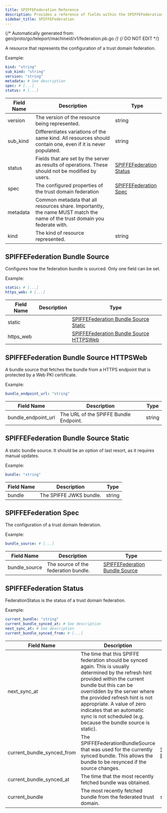 ```yaml
---
title: SPIFFEFederation Reference
description: Provides a reference of fields within the SPIFFEFederation resource, which you can manage with tctl.
sidebar_title: SPIFFEFederation
---
```

{/* Automatically generated from: gen/proto/go/teleport/machineid/v1/federation.pb.go */}
{/* DO NOT EDIT */}

A resource that represents the configuration of a trust domain federation.

Example:

```yaml
kind: "string"
sub_kind: "string"
version: "string"
metadata: # See description
spec: # [...]
status: # [...]
```
|Field Name|Description|Type|
|---|---|---|
|version|The version of the resource being represented.|string|
|sub_kind|Differentiates variations of the same kind. All resources should contain one, even if it is never populated.|string|
|status|Fields that are set by the server as results of operations. These should not be modified by users.|[SPIFFEFederation Status](#spiffefederation-status)|
|spec|The configured properties of the trust domain federation|[SPIFFEFederation Spec](#spiffefederation-spec)|
|metadata|Common metadata that all resources share. Importantly, the name MUST match the name of the trust domain you federate with.||
|kind|The kind of resource represented.|string|

## SPIFFEFederation Bundle Source

Configures how the federation bundle is sourced. Only one field can be set.


Example:

```yaml
static: # [...]
https_web: # [...]
```

|Field Name|Description|Type|
|---|---|---|
|static||[SPIFFEFederation Bundle Source Static](#spiffefederation-bundle-source-static)|
|https_web||[SPIFFEFederation Bundle Source HTTPSWeb](#spiffefederation-bundle-source-httpsweb)|

## SPIFFEFederation Bundle Source HTTPSWeb

A bundle source that fetches the bundle from a HTTPS endpoint that is protected by a Web PKI certificate.


Example:

```yaml
bundle_endpoint_url: "string"
```

|Field Name|Description|Type|
|---|---|---|
|bundle_endpoint_url|The URL of the SPIFFE Bundle Endpoint.|string|

## SPIFFEFederation Bundle Source Static

A static bundle source. It should be an option of last resort, as it requires manual updates.


Example:

```yaml
bundle: "string"
```

|Field Name|Description|Type|
|---|---|---|
|bundle|The SPIFFE JWKS bundle.|string|

## SPIFFEFederation Spec

The configuration of a trust domain federation.


Example:

```yaml
bundle_source: # [...]
```

|Field Name|Description|Type|
|---|---|---|
|bundle_source|The source of the federation bundle.|[SPIFFEFederation Bundle Source](#spiffefederation-bundle-source)|

## SPIFFEFederation Status

FederationStatus is the status of a trust domain federation.


Example:

```yaml
current_bundle: "string"
current_bundle_synced_at: # See description
next_sync_at: # See description
current_bundle_synced_from: # [...]
```

|Field Name|Description|Type|
|---|---|---|
|next_sync_at|The time that this SPIFFE federation should be synced again. This is usually determined by the refresh hint provided within the current bundle but this can be overridden by the server where the provided refresh hint is not appropriate.  A value of zero indicates that an automatic sync is not scheduled (e.g. because the bundle source is static).||
|current_bundle_synced_from|The SPIFFEFederationBundleSource that was used for the currently synced bundle. This allows the bundle to be resynced if the source changes.|[SPIFFEFederation Bundle Source](#spiffefederation-bundle-source)|
|current_bundle_synced_at|The time that the most recently fetched bundle was obtained.||
|current_bundle|The most recently fetched bundle from the federated trust domain.|string|

